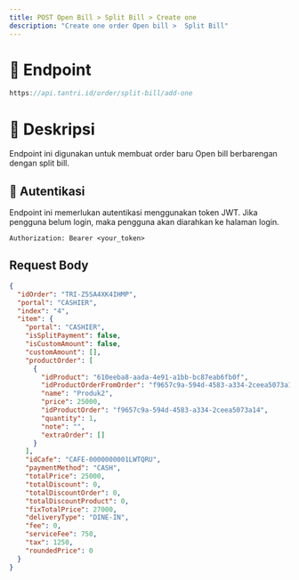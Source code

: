```yaml
---
title: POST Open Bill > Split Bill > Create one
description: "Create one order Open bill >  Split Bill"
---
```


# 🔗 Endpoint

```ts
https://api.tantri.id/order/split-bill/add-one
```

# 📖 Deskripsi

Endpoint ini digunakan untuk membuat order baru Open bill berbarengan dengan split bill.

## 🔑 Autentikasi

Endpoint ini memerlukan autentikasi menggunakan token JWT. Jika pengguna belum login, maka pengguna akan diarahkan ke halaman login.

```http
Authorization: Bearer <your_token>
```

## Request Body

```json
{
  "idOrder": "TRI-Z5SA4XK4IHMP",
  "portal": "CASHIER",
  "index": "4",
  "item": {
    "portal": "CASHIER",
    "isSplitPayment": false,
    "isCustomAmount": false,
    "customAmount": [],
    "productOrder": [
      {
        "idProduct": "610eeba8-aada-4e91-a1bb-bc87eab6fb0f",
        "idProductOrderFromOrder": "f9657c9a-594d-4583-a334-2ceea5073a14",
        "name": "Produk2",
        "price": 25000,
        "idProductOrder": "f9657c9a-594d-4583-a334-2ceea5073a14",
        "quantity": 1,
        "note": "",
        "extraOrder": []
      }
    ],
    "idCafe": "CAFE-0000000001LWTQRU",
    "paymentMethod": "CASH",
    "totalPrice": 25000,
    "totalDiscount": 0,
    "totalDiscountOrder": 0,
    "totalDiscountProduct": 0,
    "fixTotalPrice": 27000,
    "deliveryType": "DINE-IN",
    "fee": 0,
    "serviceFee": 750,
    "tax": 1250,
    "roundedPrice": 0
  }
}
```
